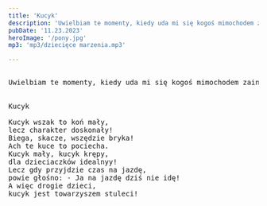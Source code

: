 ```yaml
---
title: 'Kucyk'
description: 'Uwielbiam te momenty, kiedy uda mi się kogoś mimochodem zainspirować. Wiersz mojej córki Hani, lat 9. '
pubDate: '11.23.2023'
heroImage: '/pony.jpg'
mp3: 'mp3/dziecięce marzenia.mp3'

---
```

<pre>

Uwielbiam te momenty, kiedy uda mi się kogoś mimochodem zainspirować. Wiersz mojej córki Hani, lat 9.


Kucyk

Kucyk wszak to koń mały,
lecz charakter doskonały!
Biega, skacze, wszędzie bryka!
Ach te kuce to pociecha. 
Kucyk mały, kucyk krępy,
dla dzieciaczków idealnyy!
Lecz gdy przyjdzie czas na jazdę,
powie głośno: - Ja na jazdę dziś nie idę!
A więc drogie dzieci,
kucyk jest towarzyszem stuleci!


</pre>
